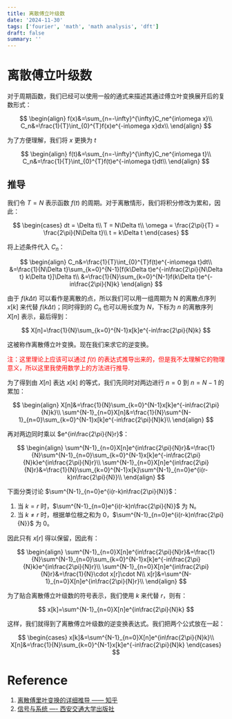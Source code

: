 ```yaml
---
title: 离散傅立叶级数
date: '2024-11-30'
tags: ['fourier', 'math', 'math analysis', 'dft']
draft: false
summary: ''
---
```


# 离散傅立叶级数

对于周期函数，我们已经可以使用一般的通式来描述其通过傅立叶变换展开后的复数形式：

$$
\begin{align}
f(x)&=\sum_{n=-\infty}^{\infty}C_ne^{in\omega x}\\
C_n&=\frac{1}{T}\int_{0}^{T}f(x)e^{-in\omega x}dx\\
\end{align}
$$

为了方便理解，我们将 $x$ 更换为 $t$

$$
\begin{align}
f(t)&=\sum_{n=-\infty}^{\infty}C_ne^{in\omega t}\\
C_n&=\frac{1}{T}\int_{0}^{T}f(t)e^{-in\omega t}dt\\
\end{align}
$$

## 推导

我们令 $T=N$ 表示函数 $f(t)$ 的周期。对于离散情形，我们将积分修改为累和，因此：

$$
\begin{cases}
dt = \Delta t\\
T = N\Delta t\\
\omega = \frac{2\pi}{T} = \frac{2\pi}{N\Delta t}\\
t = k\Delta t
\end{cases}
$$

将上述条件代入 $C_n$：

$$
\begin{align}
C_n&=\frac{1}{T}\int_{0}^{T}f(t)e^{-in\omega t}dt\\
&=\frac{1}{N\Delta t}\sum_{k=0}^{N-1}[f(k\Delta t)e^{-in\frac{2\pi}{N\Delta t} k\Delta t}]\Delta t\\
&=\frac{1}{N}\sum_{k=0}^{N-1}f(k\Delta t)e^{-in\frac{2\pi}{N}k}
\end{align}
$$

由于 $f(k\Delta t)$ 可以看作是离散的点，所以我们可以用一组周期为 N 的离散点序列 $x[k]$ 来代替 $f(k\Delta t)$；同时得到的 $C_n$ 也可以用长度为 $N$，下标为 $n$ 的离散序列 $X[n]$ 表示，最后得到：

$$
X[n]=\frac{1}{N}\sum_{k=0}^{N-1}x[k]e^{-in\frac{2\pi}{N}k}
$$

这被称作离散傅立叶变换。现在我们来求它的逆变换。

<font color="red">注：这里理论上应该可以通过 $f(t)$ 的表达式推导出来的，但是我不太理解它的物理意义，所以这里我使用数学上的方法进行推导.</font>

为了得到由 $X[n]$ 表达 $x[k]$ 的等式，我们先同时对两边进行 $n=0$ 到 $n=N-1$ 的累加：

$$
\begin{align}
X[n]&=\frac{1}{N}\sum_{k=0}^{N-1}x[k]e^{-in\frac{2\pi}{N}k}\\
\sum^{N-1}_{n=0}X[n]&=\frac{1}{N}\sum^{N-1}_{n=0}\sum_{k=0}^{N-1}x[k]e^{-in\frac{2\pi}{N}k}\\
\end{align}
$$

再对两边同时乘以 $e^{in\frac{2\pi}{N}r}$：

$$
\begin{align}
\sum^{N-1}_{n=0}X[n]e^{in\frac{2\pi}{N}r}&=\frac{1}{N}\sum^{N-1}_{n=0}\sum_{k=0}^{N-1}x[k]e^{-in\frac{2\pi}{N}k}e^{in\frac{2\pi}{N}r}\\
\sum^{N-1}_{n=0}X[n]e^{in\frac{2\pi}{N}r}&=\frac{1}{N}\sum_{k=0}^{N-1}x[k]\sum^{N-1}_{n=0}e^{i(r-k)n\frac{2\pi}{N}}\\
\end{align}
$$

下面分类讨论 $\sum^{N-1}_{n=0}e^{i(r-k)n\frac{2\pi}{N}}$：

1. 当 $k=r$ 时，$\sum^{N-1}_{n=0}e^{i(r-k)n\frac{2\pi}{N}}$ 为 N。
2. 当 $k\neq r$ 时，根据单位根之和为 0，$\sum^{N-1}_{n=0}e^{i(r-k)n\frac{2\pi}{N}}$ 为 0。

因此只有 $x[r]$ 得以保留，因此有：

$$
\begin{align}
\sum^{N-1}_{n=0}X[n]e^{in\frac{2\pi}{N}r}&=\frac{1}{N}\sum^{N-1}_{n=0}\sum_{k=0}^{N-1}x[k]e^{-in\frac{2\pi}{N}k}e^{in\frac{2\pi}{N}r}\\
\sum^{N-1}_{n=0}X[n]e^{in\frac{2\pi}{N}r}&=\frac{1}{N}\cdot x[r]\cdot N\\
x[r]&=\sum^{N-1}_{n=0}X[n]e^{in\frac{2\pi}{N}r}\\
\end{align}
$$

为了贴合离散傅立叶级数的符号表示，我们使用 $k$ 来代替 $r$，则有：

$$
x[k]=\sum^{N-1}_{n=0}X[n]e^{in\frac{2\pi}{N}k}
$$

这样，我们就得到了离散傅立叶级数的逆变换表达式。我们把两个公式放在一起：

$$
\begin{cases}
x[k]&=\sum^{N-1}_{n=0}X[n]e^{in\frac{2\pi}{N}k}\\
X[n]&=\frac{1}{N}\sum_{k=0}^{N-1}x[k]e^{-in\frac{2\pi}{N}k}
\end{cases}
$$

# Reference

1. [离散傅里叶变换的详细推导 —— 知乎](https://zhuanlan.zhihu.com/p/631644492)
2. [信号与系统 —- 西安交通大学出版社](https://book.douban.com/subject/1062827/)

